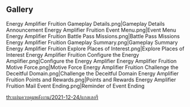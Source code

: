 {{EventTabs
|rootpage = Energy Amplifier/2021-12-24
|subpage1 = Places of Interest
|subpage2 = Deceitful Domain
}}
==Gallery==
<gallery>
Energy Amplifier Fruition Gameplay Details.png|Gameplay Details Announcement
Energy Amplifier Fruition Event Menu.png|Event Menu
Energy Amplifier Fruition Battle Pass Missions.png|Battle Pass Missions
Energy Amplifier Fruition Gameplay Summary.png|Gameplay Summary
Energy Amplifier Fruition Explore Places of Interest.png|Explore Places of Interest
Energy Amplifier Fruition Configure the Energy Amplifier.png|Configure the Energy Amplifier
Energy Amplifier Fruition Motive Force.png|Motive Force
Energy Amplifier Fruition Challenge the Deceitful Domain.png|Challenge the Deceitful Domain
Energy Amplifier Fruition Points and Rewards.png|Points and Rewards
Energy Amplifier Fruition Mail Event Ending.png|Reminder of Event Ending
</gallery>

[[th:แผ่นควบคุมพลังงาน/2021-12-24/แกลเลอรี]]